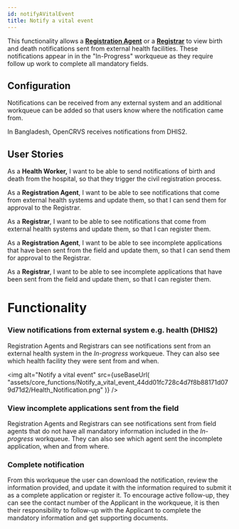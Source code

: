 ```yaml
---
id: notifyAVitalEvent
title: Notify a vital event
---
```



This functionality allows a [**Registration Agent**](https://www.notion.so/Registration-Agent-7fe5e31c8fae4d3981e0d4f69576c084) or a [**Registrar**](https://www.notion.so/Registrar-3a66b6ccf39b49708baebeb802e1bc1f) to view birth and death notifications sent from external health facilities. These notifications appear in in the "In-Progress" workqueue as they require follow up work to complete all mandatory fields.

## Configuration

Notifications can be received from any external system and an additional workqueue can be added so that users know where the notification came from.

In Bangladesh, OpenCRVS receives notifications from DHIS2.

## User Stories

As a **Health Worker,** I want to be able to send notifications of birth and death from the hospital, so that they trigger the civil registration process.

As a **Registration Agent**, I want to be able to see notifications that come from external health systems and update them, so that I can send them for approval to the Registrar.

As a **Registrar**, I want to be able to see notifications that come from external health systems and update them, so that I can register them.

As a **Registration Agent**, I want to be able to see incomplete applications that have been sent from the field and update them, so that I can send them for approval to the Registrar.

As a **Registrar**, I want to be able to see incomplete applications that have been sent from the field and update them, so that I can register them.

# Functionality

### **View notifications from external system e.g. health (DHIS2)**

Registration Agents and Registrars can see notifications sent from an external health system in the _In-progress_ workqueue. They can also see which health facility they were sent from and when.

<img
  alt="Notify a vital event"
  src={useBaseUrl(
    "assets/core_functions/Notify_a_vital_event_44dd01fc728c4d7f8b88171d079d71d2/Health_Notification.png"
  )}
/>

### View incomplete applications sent from the field

Registration Agents and Registrars can see notifications sent from field agents that do not have all mandatory information included in the _In-progress_ workqueue. They can also see which agent sent the incomplete application, when and from where.

### Complete notification

From this workqueue the user can download the notification, review the information provided, and update it with the information required to submit it as a complete application or register it. To encourage active follow-up, they can see the contact number of the Applicant in the workqueue, it is then their responsibility to follow-up with the Applicant to complete the mandatory information and get supporting documents.
